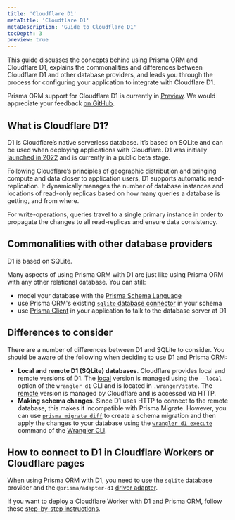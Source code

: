 ```yaml
---
title: 'Cloudflare D1'
metaTitle: 'Cloudflare D1'
metaDescription: 'Guide to Cloudflare D1'
tocDepth: 3
preview: true
---
```


<TopBlock>

This guide discusses the concepts behind using Prisma ORM and Cloudflare D1, explains the commonalities and differences between Cloudflare D1 and other database providers, and leads you through the process for configuring your application to integrate with Cloudflare D1.

Prisma ORM support for Cloudflare D1 is currently in [Preview](/orm/more/releases#preview). We would appreciate your feedback [on GitHub](tbd).

</TopBlock>

## What is Cloudflare D1?

D1 is Cloudflare’s native serverless database. It’s based on SQLite and can be used when deploying applications with Cloudflare. D1 was initially [launched in 2022](https://blog.cloudflare.com/introducing-d1) and is currently in a public beta stage.

Following Cloudflare’s principles of geographic distribution and bringing compute and data closer to application users, D1 supports automatic read-replication. It dynamically manages the number of database instances and locations of read-only replicas based on how many queries a database is getting, and from where.

For write-operations, queries travel to a single primary instance in order to propagate the changes to all read-replicas and ensure data consistency.

## Commonalities with other database providers

D1 is based on SQLite.

Many aspects of using Prisma ORM with D1 are just like using Prisma ORM with any other relational database. You can still:

- model your database with the [Prisma Schema Language](/orm/prisma-schema)
- use Prisma ORM's existing [`sqlite` database connector](/orm/overview/databases/sqlite) in your schema
- use [Prisma Client](/orm/prisma-client) in your application to talk to the database server at D1

## Differences to consider

There are a number of differences between D1 and SQLite to consider. You should be aware of the following when deciding to use D1 and Prisma ORM:

- **Local and remote D1 (SQLite) databases**. Cloudflare provides local and remote versions of D1. The [local](https://developers.cloudflare.com/d1/configuration/local-development) version is managed using the `--local` option of the `wrangler d1` CLI and is located in `.wranger/state`. The [remote](https://developers.cloudflare.com/d1/configuration/remote-development) version is managed by Cloudflare and is accessed via HTTP.
- **Making schema changes**. Since D1 uses HTTP to connect to the remote database, this makes it incompatible with Prisma Migrate. However, you can use [`prisma migrate diff`](/orm/reference/prisma-cli-reference#migrate-diff) to create a schema migration and then apply the changes to your database using the [`wrangler d1 execute`](https://developers.cloudflare.com/workers/wrangler/commands/#execute) command of the [Wrangler CLI](https://developers.cloudflare.com/workers/wrangler/).

## How to connect to D1 in Cloudflare Workers or Cloudflare pages

When using Prisma ORM with D1, you need to use the `sqlite` database provider and the `@prisma/adapter-d1` [driver adapter](/orm/overview/databases/database-drivers#driver-adapters).

If you want to deploy a Cloudflare Worker with D1 and Prisma ORM, follow these [step-by-step instructions](/orm/prisma-client/deployment/edge/deploy-to-cloudflare#d1).

